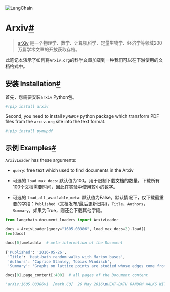 

<Head>
  <script>
    {
      `(function() {
         var _hmt = _hmt || [];
(function() {
  var hm = document.createElement("script");
  hm.src = "https://hm.baidu.com/hm.js?e60fb290e204e04c5cb6f79b0ac1e697";
  var s = document.getElementsByTagName("script")[0]; 
  s.parentNode.insertBefore(hm, s);
})();
       })();`
    }
  </script>
</Head>

![LangChain](https://pica.zhimg.com/50/v2-56e8bbb52aa271012541c1fe1ceb11a2_r.gif)





Arxiv[#](#arxiv "Permalink to this headline")
=============================================





> [arXiv](https://arxiv.org/) 是一个物理学、数学、计算机科学、定量生物学、经济学等领域200万篇学术文章的开放获取存档。

此笔记本演示了如何将`Arxiv.org`的科学文章加载到一种我们可以在下游使用的文档格式中。

安装 Installation[#](#installation "Permalink to this headline")
-----------------------------------------------------------

首先，您需要安装`arxiv` Python包。 



```python
#!pip install arxiv

```

Second, you need to install `PyMuPDF` python package which transform PDF files from the `arxiv.org` site into the text format.

```python
#!pip install pymupdf

```

示例 Examples[#](#examples "Permalink to this headline")
---------------------------------------------------

`ArxivLoader` has these arguments:

* `query`: free text which used to find documents in the Arxiv

* 可选的 `load_max_docs`: 默认值为100。用于限制下载文档的数量。下载所有100个文档需要时间，因此在实验中使用较小的数字。

* 可选的 `load_all_available_meta`: 默认值为False。默认情况下，仅下载最重要的字段：`Published`（文档发布/最后更新日期)，`Title`，`Authors`，`Summary`。如果为True，则还会下载其他字段。

```python
from langchain.document_loaders import ArxivLoader

```

```python
docs = ArxivLoader(query="1605.08386", load_max_docs=2).load()
len(docs)

```

```python
docs[0].metadata  # meta-information of the Document

```

```python
{'Published': '2016-05-26',
 'Title': 'Heat-bath random walks with Markov bases',
 'Authors': 'Caprice Stanley, Tobias Windisch',
 'Summary': 'Graphs on lattice points are studied whose edges come from a finite set of\nallowed moves of arbitrary length. We show that the diameter of these graphs on\nfibers of a fixed integer matrix can be bounded from above by a constant. We\nthen study the mixing behaviour of heat-bath random walks on these graphs. We\nalso state explicit conditions on the set of moves so that the heat-bath random\nwalk, a generalization of the Glauber dynamics, is an expander in fixed\ndimension.'}

```

```python
docs[0].page_content[:400]  # all pages of the Document content

```

```python
'arXiv:1605.08386v1  [math.CO]  26 May 2016\nHEAT-BATH RANDOM WALKS WITH MARKOV BASES\nCAPRICE STANLEY AND TOBIAS WINDISCH\nAbstract. Graphs on lattice points are studied whose edges come from a ﬁnite set of\nallowed moves of arbitrary length. We show that the diameter of these graphs on ﬁbers of a\nﬁxed integer matrix can be bounded from above by a constant. We then study the mixing\nbehaviour of heat-b'

```


